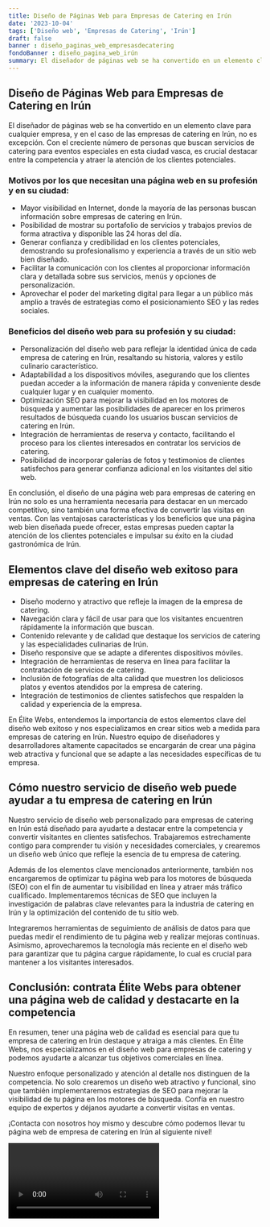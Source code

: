 ```yaml
---
title: Diseño de Páginas Web para Empresas de Catering en Irún
date: '2023-10-04'
tags: ['Diseño web', 'Empresas de Catering', 'Irún']
draft: false
banner : diseño_paginas_web_empresasdecatering
fondoBanner : diseño_pagina_web_irún
summary: El diseñador de páginas web se ha convertido en un elemento clave para cualquier empresa, y en el caso de las empresas de catering en Irún, no es excepción. Con el creciente número de personas que buscan servicios de catering para eventos especiales en esta ciudad vasca, es crucial destacar entre la competencia y atraer la atención de los clientes potenciales.
---
```


## Diseño de Páginas Web para Empresas de Catering en Irún

El diseñador de páginas web se ha convertido en un elemento clave para cualquier empresa, y en el caso de las empresas de catering en Irún, no es excepción. Con el creciente número de personas que buscan servicios de catering para eventos especiales en esta ciudad vasca, es crucial destacar entre la competencia y atraer la atención de los clientes potenciales.

### Motivos por los que necesitan una página web en su profesión y en su ciudad:
- Mayor visibilidad en Internet, donde la mayoría de las personas buscan información sobre empresas de catering en Irún.
- Posibilidad de mostrar su portafolio de servicios y trabajos previos de forma atractiva y disponible las 24 horas del día.
- Generar confianza y credibilidad en los clientes potenciales, demostrando su profesionalismo y experiencia a través de un sitio web bien diseñado.
- Facilitar la comunicación con los clientes al proporcionar información clara y detallada sobre sus servicios, menús y opciones de personalización.
- Aprovechar el poder del marketing digital para llegar a un público más amplio a través de estrategias como el posicionamiento SEO y las redes sociales.

### Beneficios del diseño web para su profesión y su ciudad:
- Personalización del diseño web para reflejar la identidad única de cada empresa de catering en Irún, resaltando su historia, valores y estilo culinario característico.
- Adaptabilidad a los dispositivos móviles, asegurando que los clientes puedan acceder a la información de manera rápida y conveniente desde cualquier lugar y en cualquier momento.
- Optimización SEO para mejorar la visibilidad en los motores de búsqueda y aumentar las posibilidades de aparecer en los primeros resultados de búsqueda cuando los usuarios buscan servicios de catering en Irún.
- Integración de herramientas de reserva y contacto, facilitando el proceso para los clientes interesados en contratar los servicios de catering.
- Posibilidad de incorporar galerías de fotos y testimonios de clientes satisfechos para generar confianza adicional en los visitantes del sitio web.

En conclusión, el diseño de una página web para empresas de catering en Irún no solo es una herramienta necesaria para destacar en un mercado competitivo, sino también una forma efectiva de convertir las visitas en ventas. Con las ventajosas características y los beneficios que una página web bien diseñada puede ofrecer, estas empresas pueden captar la atención de los clientes potenciales e impulsar su éxito en la ciudad gastronómica de Irún.

<GifSeo />

<Cta />

## Elementos clave del diseño web exitoso para empresas de catering en Irún

- Diseño moderno y atractivo que refleje la imagen de la empresa de catering.
- Navegación clara y fácil de usar para que los visitantes encuentren rápidamente la información que buscan.
- Contenido relevante y de calidad que destaque los servicios de catering y las especialidades culinarias de Irún.
- Diseño responsive que se adapte a diferentes dispositivos móviles.
- Integración de herramientas de reserva en línea para facilitar la contratación de servicios de catering.
- Inclusión de fotografías de alta calidad que muestren los deliciosos platos y eventos atendidos por la empresa de catering.
- Integración de testimonios de clientes satisfechos que respalden la calidad y experiencia de la empresa.

En Élite Webs, entendemos la importancia de estos elementos clave del diseño web exitoso y nos especializamos en crear sitios web a medida para empresas de catering en Irún. Nuestro equipo de diseñadores y desarrolladores altamente capacitados se encargarán de crear una página web atractiva y funcional que se adapte a las necesidades específicas de tu empresa.

## Cómo nuestro servicio de diseño web puede ayudar a tu empresa de catering en Irún

Nuestro servicio de diseño web personalizado para empresas de catering en Irún está diseñado para ayudarte a destacar entre la competencia y convertir visitantes en clientes satisfechos. Trabajaremos estrechamente contigo para comprender tu visión y necesidades comerciales, y crearemos un diseño web único que refleje la esencia de tu empresa de catering.

Además de los elementos clave mencionados anteriormente, también nos encargaremos de optimizar tu página web para los motores de búsqueda (SEO) con el fin de aumentar tu visibilidad en línea y atraer más tráfico cualificado. Implementaremos técnicas de SEO que incluyen la investigación de palabras clave relevantes para la industria de catering en Irún y la optimización del contenido de tu sitio web.

Integraremos herramientas de seguimiento de análisis de datos para que puedas medir el rendimiento de tu página web y realizar mejoras continuas. Asimismo, aprovecharemos la tecnología más reciente en el diseño web para garantizar que tu página cargue rápidamente, lo cual es crucial para mantener a los visitantes interesados.

## Conclusión: contrata Élite Webs para obtener una página web de calidad y destacarte en la competencia

En resumen, tener una página web de calidad es esencial para que tu empresa de catering en Irún destaque y atraiga a más clientes. En Élite Webs, nos especializamos en el diseño web para empresas de catering y podemos ayudarte a alcanzar tus objetivos comerciales en línea.

Nuestro enfoque personalizado y atención al detalle nos distinguen de la competencia. No solo crearemos un diseño web atractivo y funcional, sino que también implementaremos estrategias de SEO para mejorar la visibilidad de tu página en los motores de búsqueda. Confía en nuestro equipo de expertos y déjanos ayudarte a convertir visitas en ventas.

¡Contacta con nosotros hoy mismo y descubre cómo podemos llevar tu página web de empresa de catering en Irún al siguiente nivel!

<Video />

<CtaBot job='Empresas de Catering' city='Irún'/>

<Gmaps query='Irún+españa+maps' />